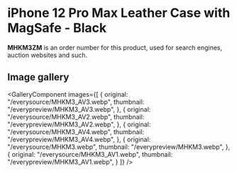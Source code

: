 
# iPhone 12 Pro Max Leather Case with MagSafe - Black

<Callout type='info' emoji='👉🏻'>**MHKM3ZM** is an order number for this product, used for search engines, auction websites and such.</Callout>

## Image gallery

<GalleryComponent
    images={[
      {
        original: "/everysource/MHKM3_AV3.webp",
        thumbnail: "/everypreview/MHKM3_AV3.webp",
      },
      {
        original: "/everysource/MHKM3_AV2.webp",
        thumbnail: "/everypreview/MHKM3_AV2.webp",
      },
      {
        original: "/everysource/MHKM3_AV4.webp",
        thumbnail: "/everypreview/MHKM3_AV4.webp",
      },
      {
        original: "/everysource/MHKM3.webp",
        thumbnail: "/everypreview/MHKM3.webp",
      },
      {
        original: "/everysource/MHKM3_AV1.webp",
        thumbnail: "/everypreview/MHKM3_AV1.webp",
      }
    ]}
  />
